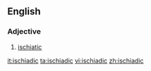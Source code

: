 ==English==

===Adjective===
{{en-adj}}

# {{obsolete}} [[ischiatic]]

[[it:ischiadic]]
[[ta:ischiadic]]
[[vi:ischiadic]]
[[zh:ischiadic]]